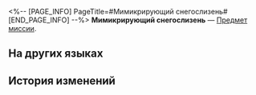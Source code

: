 <%-- [PAGE_INFO]
PageTitle=#Мимикрирующий снегослизень#
[END_PAGE_INFO] --%>
{{Предмет Инфобокс
|id          = 140203
|Изображение = Предмет Мимикрирующий снегослизень.png
|Тип         = Предмет миссии
|Инвентарь   = Миссии
|Редкость    = 3
|Эффект      = 
|Описание    = Мимикрирующий снегослизень, один из обитателей Снежных полей Белобога.<br />Снегослизни могут сливаться со внешней средой, прячась от своих естественных врагов.
}}
{{Описание|''«Эти слизни очень вкусные, если их поджарить...»''}}
'''Мимикрирующий снегослизень''' — [[Предмет миссии]].

==На других языках==
{{На других языках
|en   = Mimic Snow Slugs
|zhs  = 拟态雪蛞蝓
|zht  = 擬態雪蛞蝓
|ja   = 雪ナメクジ
|ko   = 의태 설원 민달팽이
|es   = Babosa mimetizadora de la nieve
|fr   = Limace des neiges métamorphe
|ru   = Мимикрирующий снегослизень
|th   = Mimic Snow Slug
|vi   = Ốc Sên Tuyết Bắt Chước
|de   = Mimetische Schneeschnecke
|id   = Mimic Snow Slug
|pt   = Lesma Mímica da Neve
}}

==История изменений==
{{История изменений|3.5}}